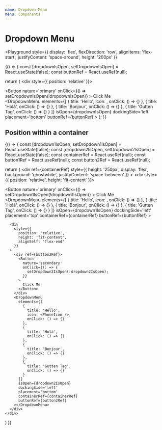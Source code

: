 ```yaml
---
name: Dropdown Menu
menu: Components
---
```



# Dropdown Menu

<Playground
  style={{
    display: 'flex',
    flexDirection: 'row',
    alignItems: 'flex-start',
    justifyContent: 'space-around',
    height: '200px'
  }}
>
  {() => {
  const [dropdownIsOpen, setDropdownIsOpen] = React.useState(false);
    const buttonRef = React.useRef(null);



  return (
    <div style={{ position: 'relative' }}>
      <div ref={buttonRef}>
        <Button
          nature='primary'
          onClick={() => setDropdownIsOpen(!dropdownIsOpen)}
        >
          Click Me
        </Button>
      </div>
      <DropdownMenu
        elements={[
          {
            title: 'Hello',
            icon: <PhoneIcon />,
            onClick: () => {}
          },
          {
            title: 'Holà',
            onClick: () => {}
          },
          {
            title: 'Bonjour',
            onClick: () => {}
          },
          {
            title: 'Gutten Tag',
            onClick: () => {}
          }
        ]}
        isOpen={dropdownIsOpen}
        dockingSide='left'
        placement='bottom'
        buttonRef={buttonRef}
      ></DropdownMenu>
    </div>
  );
}}
</Playground>

## Position within a container

<Playground >
{() => {
  const [dropdown1IsOpen, setDropdown1IsOpen] = React.useState(false);
  const [dropdown2IsOpen, setDropdown2IsOpen] = React.useState(false);
  const containerRef = React.useRef(null);
  const button1Ref = React.useRef(null);
  const button2Ref = React.useRef(null);

  return (
    <div
      ref={containerRef}
      style={{
        height: '250px',
        display: 'flex',
        background: 'ghostwhite',
        justifyContent: 'space-between'
      }}
    >
      <div style={{ position: 'relative', height: 'fit-content' }}>
        <div ref={button1Ref}>
          <Button
            nature='primary'
            onClick={() => setDropdown1IsOpen(!dropdown1IsOpen)}
          >
            Click Me
          </Button>
        </div>
        <DropdownMenu
          elements={[
            {
              title: 'Hello',
              icon: <PhoneIcon />,
              onClick: () => {}
            },
            {
              title: 'Holà',
              onClick: () => {}
            },
            {
              title: 'Bonjour',
              onClick: () => {}
            },
            {
              title: 'Gutten Tag',
              onClick: () => {}
            }
          ]}
          isOpen={dropdown1IsOpen}
          dockingSide='left'
          placement='top'
          containerRef={containerRef}
          buttonRef={button1Ref}
        ></DropdownMenu>
      </div>

      <div
        style={{
          position: 'relative',
          height: 'fit-content',
          alignSelf: 'flex-end'
        }}
      >
        <div ref={button2Ref}>
          <Button
            nature='secondary'
            onClick={() => {
              setDropdown2IsOpen(!dropdown2IsOpen);
            }}
          >
            Click Me
          </Button>
        </div>
        <DropdownMenu
          elements={[
            {
              title: 'Hello',
              icon: <PhoneIcon />,
              onClick: () => {}
            },
            {
              title: 'Holà',
              onClick: () => {}
            },
            {
              title: 'Bonjour',
              onClick: () => {}
            },
            {
              title: 'Gutten Tag',
              onClick: () => {}
            }
          ]}
          isOpen={dropdown2IsOpen}
          dockingSide='left'
          placement='bottom'
          containerRef={containerRef}
          buttonRef={button2Ref}
        ></DropdownMenu>
      </div>
    </div>
  )
}}
</Playground>
